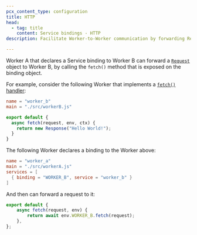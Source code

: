 ```yaml
---
pcx_content_type: configuration
title: HTTP
head:
  - tag: title
    content: Service bindings - HTTP
description: Facilitate Worker-to-Worker communication by forwarding Request objects.

---
```



Worker A that declares a Service binding to Worker B can forward a [`Request`](/workers/runtime-apis/request/) object to Worker B, by calling the `fetch()` method that is exposed on the binding object.

For example, consider the following Worker that implements a [`fetch()` handler](/workers/runtime-apis/handlers/fetch/):

<WranglerConfig>

```toml
name = "worker_b"
main = "./src/workerB.js"
```

</WranglerConfig>

```js
export default {
  async fetch(request, env, ctx) {
    return new Response("Hello World!");
  }
}
```

The following Worker declares a binding to the Worker above:



<WranglerConfig>

```toml
name = "worker_a"
main = "./src/workerA.js"
services = [
  { binding = "WORKER_B", service = "worker_b" }
]
```

</WranglerConfig>

And then can forward a request to it:

```js
export default {
	async fetch(request, env) {
		return await env.WORKER_B.fetch(request);
	},
};
```
